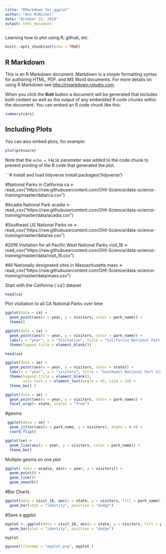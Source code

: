 ```yaml
---
title: "RMarkdown for ggplot"
author: "Ann McNichol"
date: "October 22, 2018"
output: html_document
---
```


Learning how to plot using R, github, etc.

```r
knitr::opts_chunk$set(echo = TRUE)
```

## R Markdown

This is an R Markdown document. Markdown is a simple formatting syntax for authoring HTML, PDF, and MS Word documents. For more details on using R Markdown see <http://rmarkdown.rstudio.com>.

When you click the **Knit** button a document will be generated that includes both content as well as the output of any embedded R code chunks within the document. You can embed an R code chunk like this:

```r
summary(cars)
```

## Including Plots

You can also embed plots, for example:

```r
plot(pressure)
```

Note that the `echo = FALSE` parameter was added to the code chunk to prevent printing of the R code that generated the plot.

```# install and load tidyverse
install.packages(‘tidyverse’)

#National Parks in California
ca <- read_csv("https://raw.githubusercontent.com/OHI-Science/data-science-training/master/data/ca.csv") 

#Acadia National Park
acadia <- read_csv("https://raw.githubusercontent.com/OHI-Science/data-science-training/master/data/acadia.csv")

#Southeast US National Parks
se <- read_csv("https://raw.githubusercontent.com/OHI-Science/data-science-training/master/data/se.csv")

#2016 Visitation for all Pacific West National Parks
visit_16 <- read_csv("https://raw.githubusercontent.com/OHI-Science/data-science-training/master/data/visit_16.csv")

#All Nationally designated sites in Massachusetts
mass <- read_csv("https://raw.githubusercontent.com/OHI-Science/data-science-training/master/data/mass.csv")

Start with the California (`ca') dataset

```r
head(ca)
```

Plot visitiation to all CA National Parks over time

```r
ggplot(data = ca) +
  geom_point(aes(x = year, y = visitors, color = park_name)) +
  theme()
```

```r
ggplot(data = ca) +
  geom_point(aes(x = year, y = visitors, color = park_name)) +
  labs(x = "year", y = "Visitation", title = "California National Part Visitiation") +   theme_bw() +
  theme(legend.title = element_blank())
```
```r
head(se)
```
```r
ggplot(data = se) +
  geom_point(aes(x = year, y = visitors, color = state)) +
  labs(x = "year", y = "visitors", title = "Southeast National Part Visitiation")  +
  theme(legend.title = element_blank(),
        axis.text.x = element_text(angle = 45, size = 14) +
  theme_bw() )
```

```r
ggplot(data = se) +
  geom_point(aes(x = year, y = visitors, color = park_name)) +
  facet_wrap(~ state, scales = "free")
```
#geoms
```r
 ggplot(data = se) +
  geom_jitter(aes(x = park_name, y = visitors), alpha = 0.4) +
  coord_flip()
```
```r
ggplot(se) +
  geom_line(aes(x = year, y = visitors, color = park_name)) + 
  theme_bw()
```
Multiple geoms on one plot
```r
ggplot( data = acadia, aes(x = year, y = visitors)) +
  geom_point() +
  geom_line()+
  geom_smooth()
```
#Bar Charts

```r
ggplot(data = visit_16, aes(x = state, y = visitors, fill = park_name)) +
  geom_bar(stat = "identity", position = "dodge")
```
#Save a ggplot

```r
myplot <- ggplot(data = visit_16, aes(x = state, y = visitors, fill = park_name)) +
  geom_bar(stat = "identity", position = "dodge")

myplot

ggsave(filename = "myplot.png", myplot )

```

